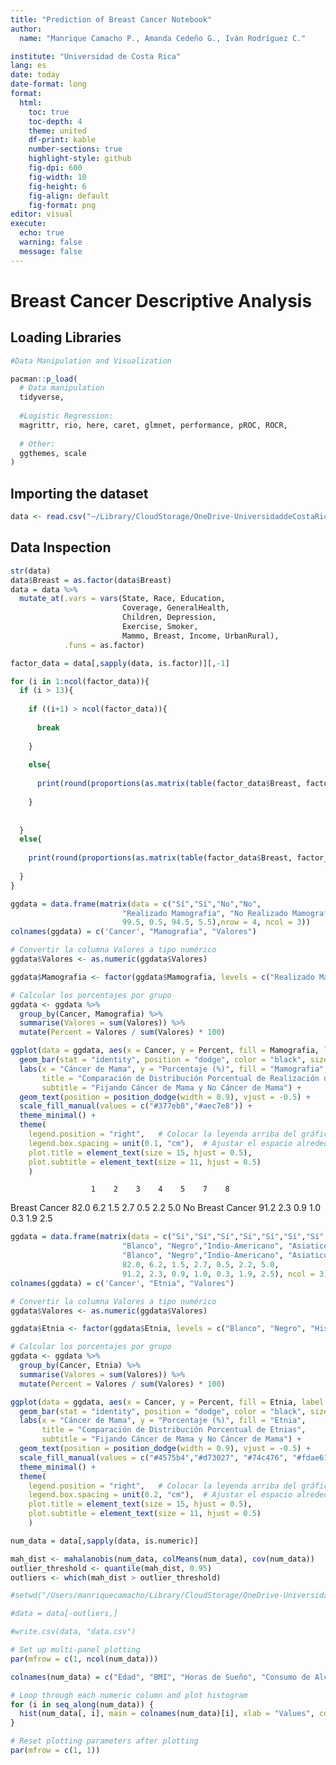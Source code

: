 ```yaml
---
title: "Prediction of Breast Cancer Notebook"
author: 
  name: "Manrique Camacho P., Amanda Cedeño G., Iván Rodríguez C."

institute: "Universidad de Costa Rica"
lang: es  
date: today
date-format: long
format: 
  html:
    toc: true
    toc-depth: 4
    theme: united
    df-print: kable
    number-sections: true
    highlight-style: github
    fig-dpi: 600
    fig-width: 10
    fig-height: 6
    fig-align: default
    fig-format: png
editor: visual
execute: 
  echo: true
  warning: false
  message: false
---
```


# Breast Cancer Descriptive Analysis

## Loading Libraries

```r
#Data Manipulation and Visualization

pacman::p_load(
  # Data manipulation
  tidyverse,
  
  #Logistic Regression:
  magrittr, rio, here, caret, glmnet, performance, pROC, ROCR,
  
  # Other:
  ggthemes, scale
)
```

## Importing the dataset

```r
data <- read.csv("~/Library/CloudStorage/OneDrive-UniversidaddeCostaRica/GitHub/Predicción_Cancer/data/processed/data.csv", row.names=1)
```

## Data Inspection

```r
str(data)
data$Breast = as.factor(data$Breast)
data = data %>% 
  mutate_at(.vars = vars(State, Race, Education, 
                         Coverage, GeneralHealth, 
                         Children, Depression,
                         Exercise, Smoker,
                         Mammo, Breast, Income, UrbanRural), 
            .funs = as.factor)
```

```r
factor_data = data[,sapply(data, is.factor)][,-1]

for (i in 1:ncol(factor_data)){
  if (i > 13){
    
    if ((i+1) > ncol(factor_data)){
      
      break
      
    }
    
    else{
     
      print(round(proportions(as.matrix(table(factor_data$Breast, factor_data[,i+1])),1)*100,1))
      
    }
    
    
  }
  else{
    
    print(round(proportions(as.matrix(table(factor_data$Breast, factor_data[,i])),1)*100,1))
    
  }
}
```
```r
ggdata = data.frame(matrix(data = c("Sí","Sí","No","No",
                         "Realizado Mamografía", "No Realizado Mamografía","Realizado Mamografía", "No Realizado Mamografía",
                         99.5, 0.5, 94.5, 5.5),nrow = 4, ncol = 3))
colnames(ggdata) = c('Cancer', "Mamografia", "Valores")

# Convertir la columna Valores a tipo numérico
ggdata$Valores <- as.numeric(ggdata$Valores)

ggdata$Mamografia <- factor(ggdata$Mamografia, levels = c("Realizado Mamografía", "No Realizado Mamografía"))

# Calcular los porcentajes por grupo
ggdata <- ggdata %>%
  group_by(Cancer, Mamografia) %>%
  summarise(Valores = sum(Valores)) %>%
  mutate(Percent = Valores / sum(Valores) * 100)

ggplot(data = ggdata, aes(x = Cancer, y = Percent, fill = Mamografia, label = paste0(round(Percent, 1), "%"))) +
  geom_bar(stat = "identity", position = "dodge", color = "black", size = 0.3) +
  labs(x = "Cáncer de Mama", y = "Porcentaje (%)", fill = "Mamografia",
       title = "Comparación de Distribución Porcentual de Realización de Mamografia",
       subtitle = "Fijando Cáncer de Mama y No Cáncer de Mama") +
  geom_text(position = position_dodge(width = 0.9), vjust = -0.5) +
  scale_fill_manual(values = c("#377eb8","#aec7e8")) + 
  theme_minimal() +
  theme(
    legend.position = "right",   # Colocar la leyenda arriba del gráfico
    legend.box.spacing = unit(0.1, "cm"),  # Ajustar el espacio alrededor de la caja de la leyenda
    plot.title = element_text(size = 15, hjust = 0.5),
    plot.subtitle = element_text(size = 11, hjust = 0.5)
    )
```
                      1    2    3    4    5    7    8
  Breast Cancer    82.0  6.2  1.5  2.7  0.5  2.2  5.0
  No Breast Cancer 91.2  2.3  0.9  1.0  0.3  1.9  2.5

```r
ggdata = data.frame(matrix(data = c("Sí","Sí","Sí","Sí","Sí","Sí","Sí","No","No","No","No","No","No","No",
                         "Blanco", "Negro","Indio-Americano", "Asiatico", "Hawaiano", "Multiracial","Hispano",
                         "Blanco", "Negro","Indio-Americano", "Asiatico", "Hawaiano", "Multiracial","Hispano",
                         82.0, 6.2, 1.5, 2.7, 0.5, 2.2, 5.0,
                         91.2, 2.3, 0.9, 1.0, 0.3, 1.9, 2.5), ncol = 3))
colnames(ggdata) = c('Cancer', "Etnia", "Valores")

# Convertir la columna Valores a tipo numérico
ggdata$Valores <- as.numeric(ggdata$Valores)

ggdata$Etnia <- factor(ggdata$Etnia, levels = c("Blanco", "Negro", "Hispano", "Multiracial","Asiatico",'Indio-Americano','Hawaiano'))

# Calcular los porcentajes por grupo
ggdata <- ggdata %>%
  group_by(Cancer, Etnia) %>%
  summarise(Valores = sum(Valores)) %>%
  mutate(Percent = Valores / sum(Valores) * 100)

ggplot(data = ggdata, aes(x = Cancer, y = Percent, fill = Etnia, label = paste0(round(Percent, 1), "%"))) +
  geom_bar(stat = "identity", position = "dodge", color = "black", size = 0.3) +
  labs(x = "Cáncer de Mama", y = "Porcentaje (%)", fill = "Etnia",
       title = "Comparación de Distribución Porcentual de Etnias",
       subtitle = "Fijando Cáncer de Mama y No Cáncer de Mama") +
  geom_text(position = position_dodge(width = 0.9), vjust = -0.5) +
  scale_fill_manual(values = c("#4575b4","#d73027", "#74c476", "#fdae61", "#abd9e9", "#fee08b", "#9e9ac8")) + 
  theme_minimal() +
  theme(
    legend.position = "right",   # Colocar la leyenda arriba del gráfico
    legend.box.spacing = unit(0.2, "cm"),  # Ajustar el espacio alrededor de la caja de la leyenda
    plot.title = element_text(size = 15, hjust = 0.5),
    plot.subtitle = element_text(size = 11, hjust = 0.5)
    )
```



```r
num_data = data[,sapply(data, is.numeric)]

mah_dist <- mahalanobis(num_data, colMeans(num_data), cov(num_data))
outlier_threshold <- quantile(mah_dist, 0.95)
outliers <- which(mah_dist > outlier_threshold)
```

```r
#setwd("/Users/manriquecamacho/Library/CloudStorage/OneDrive-UniversidaddeCostaRica/GitHub/Predicción_Cancer/data/processed")

#data = data[-outliers,]

#write.csv(data, "data.csv")
```

```r
# Set up multi-panel plotting
par(mfrow = c(1, ncol(num_data)))

colnames(num_data) = c("Edad", "BMI", "Horas de Sueño", "Consumo de Alcohol")

# Loop through each numeric column and plot histogram
for (i in seq_along(num_data)) {
  hist(num_data[, i], main = colnames(num_data)[i], xlab = "Values", col = "#1f77b4", border = "white")
}

# Reset plotting parameters after plotting
par(mfrow = c(1, 1))
```

